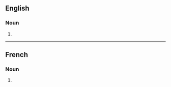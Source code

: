 ==English==

===Noun===
{{head|en|noun form}}

# {{plural of|subterfuge|lang=en}}

----

==French==

===Noun===
{{head|fr|noun plural form|g=m}}

# {{plural of|subterfuge|lang=fr}}